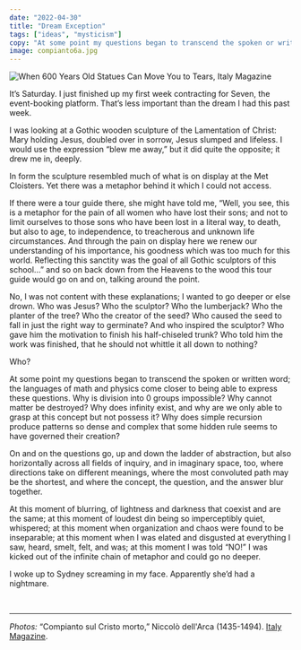 ```yaml
---
date: "2022-04-30"
title: "Dream Exception"
tags: ["ideas", "mysticism"]
copy: "At some point my questions began to transcend the spoken or written word"
image: compianto6a.jpg
---
```


![When 600 Years Old Statues Can Move You to Tears, Italy Magazine](compianto6a.jpg)

It’s Saturday. I just finished up my first week contracting for Seven, the event-booking platform. That’s less important than the dream I had this past week.

I was looking at a Gothic wooden sculpture of the Lamentation of Christ: Mary holding Jesus, doubled over in sorrow, Jesus slumped and lifeless. I would use the expression “blew me away,” but it did quite the opposite; it drew me in, deeply.

In form the sculpture resembled much of what is on display at the Met Cloisters. Yet there was a metaphor behind it which I could not access.

If there were a tour guide there, she might have told me, “Well, you see, this is a metaphor for the pain of all women who have lost their sons; and not to limit ourselves to those sons who have been lost in a literal way, to death, but also to age, to independence, to treacherous and unknown life circumstances. And through the pain on display here we renew our understanding of his importance, his goodness which was too much for this world. Reflecting this sanctity was the goal of all Gothic sculptors of this school...” and so on back down from the Heavens to the wood this tour guide would go on and on, talking around the point.

No, I was not content with these explanations; I wanted to go deeper or else drown. Who was Jesus? Who the sculptor? Who the lumberjack? Who the planter of the tree? Who the creator of the seed? Who caused the seed to fall in just the right way to germinate? And who inspired the sculptor? Who gave him the motivation to finish his half-chiseled trunk? Who told him the work was finished, that he should not whittle it all down to nothing?

Who?

At some point my questions began to transcend the spoken or written word; the languages of math and physics come closer to being able to express these questions. Why is division into 0 groups impossible? Why cannot matter be destroyed? Why does infinity exist, and why are we only able to grasp at this concept but not possess it? Why does simple recursion produce patterns so dense and complex that some hidden rule seems to have governed their creation?

On and on the questions go, up and down the ladder of abstraction, but also horizontally across all fields of inquiry, and in imaginary space, too, where directions take on different meanings, where the most convoluted path may be the shortest, and where the concept, the question, and the answer blur together.

At this moment of blurring, of lightness and darkness that coexist and are the same; at this moment of loudest din being so imperceptibly quiet, whispered; at this moment when organization and chaos were found to be inseparable; at this moment when I was elated and disgusted at everything I saw, heard, smelt, felt, and was; at this moment I was told “NO!” I was kicked out of the infinite chain of metaphor and could go no deeper.

I woke up to Sydney screaming in my face. Apparently she’d had a nightmare.

<br />

---

_Photos:_ “Compianto sul Cristo morto,” Niccolò dell'Arca (1435-1494). [Italy Magazine](https://www.italymagazine.com/when-600-years-old-statues-can-move-you-tears).
